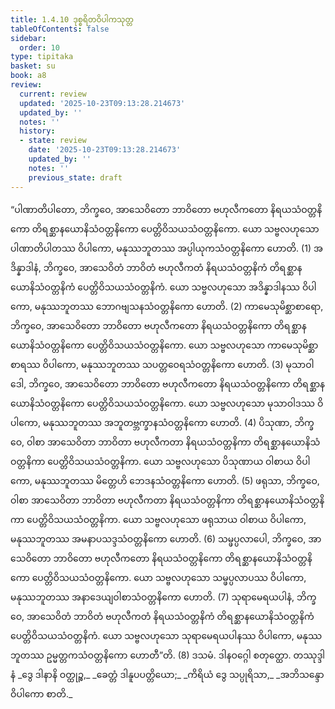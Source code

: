 ```yaml
---
title: 1.4.10 ဒုစ္စရိတဝိပါကသုတ္တ
tableOfContents: false
sidebar:
  order: 10
type: tipitaka
basket: su
book: a8
review:
  current: review
  updated: '2025-10-23T09:13:28.214673'
  updated_by: ''
  notes: ''
  history:
  - state: review
    date: '2025-10-23T09:13:28.214673'
    updated_by: ''
    notes: ''
    previous_state: draft
---
```



<ReviewStatus review={frontmatter.review} showDetails={true} />

<HypothesisAnnotation frontmatter={frontmatter} />

<DynamicBreadcrumb />

<Division number="40" book="a8" e="ch" v="17" p="77">

<Paragraph number="374" book="a8">
“ပါဏာတိပါတော, ဘိက္ခဝေ, အာသေဝိတော ဘာဝိတော ဗဟုလီကတော နိရယသံဝတ္တနိကော တိရစ္ဆာနယောနိသံဝတ္တနိကော ပေတ္တိဝိသယသံဝတ္တနိကော. ယော သဗ္ဗလဟုသော ပါဏာတိပါတဿ ဝိပါကော, မနုဿဘူတဿ အပ္ပါယုကသံဝတ္တနိကော ဟောတိ. (1)
</Paragraph>

<Paragraph number="375" book="a8">
အဒိန္နာဒါနံ, ဘိက္ခဝေ, အာသေဝိတံ ဘာဝိတံ ဗဟုလီကတံ နိရယသံဝတ္တနိကံ တိရစ္ဆာနယောနိသံဝတ္တနိကံ ပေတ္တိဝိသယသံဝတ္တနိကံ. ယော သဗ္ဗလဟုသော အဒိန္နာဒါနဿ ဝိပါကော, မနုဿဘူတဿ ဘောဂဗျသနသံဝတ္တနိကော ဟောတိ. (2)
</Paragraph>

<Paragraph number="376" book="a8">
ကာမေသုမိစ္ဆာစာရော, ဘိက္ခဝေ, အာသေဝိတော ဘာဝိတော ဗဟုလီကတော နိရယသံဝတ္တနိကော တိရစ္ဆာနယောနိသံဝတ္တနိကော ပေတ္တိဝိသယသံဝတ္တနိကော. ယော သဗ္ဗလဟုသော ကာမေသုမိစ္ဆာစာရဿ ဝိပါကော, မနုဿဘူတဿ သပတ္တဝေရသံဝတ္တနိကော ဟောတိ. (3)
</Paragraph>

<Paragraph number="377" book="a8">
မုသာဝါဒေါ, ဘိက္ခဝေ, အာသေဝိတော ဘာဝိတော ဗဟုလီကတော နိရယသံဝတ္တနိကော တိရစ္ဆာနယောနိသံဝတ္တနိကော ပေတ္တိဝိသယသံဝတ္တနိကော. ယော သဗ္ဗလဟုသော မုသာဝါဒဿ ဝိပါကော, မနုဿဘူတဿ အဘူတဗ္ဘက္ခာနသံဝတ္တနိကော ဟောတိ. (4)
</Paragraph>

<Paragraph number="378" book="a8">
ပိသုဏာ, ဘိက္ခဝေ, ဝါစာ အာသေဝိတာ ဘာဝိတာ ဗဟုလီကတာ နိရယသံဝတ္တနိကာ တိရစ္ဆာနယောနိသံဝတ္တနိကာ ပေတ္တိဝိသယသံဝတ္တနိကာ. ယော သဗ္ဗလဟုသော ပိသုဏာယ ဝါစာယ ဝိပါကော, မနုဿဘူတဿ မိတ္တေဟိ ဘေဒနသံဝတ္တနိကော ဟောတိ. (5)
</Paragraph>

<Paragraph number="379" book="a8">
ဖရုသာ, ဘိက္ခဝေ, ဝါစာ အာသေဝိတာ ဘာဝိတာ ဗဟုလီကတာ နိရယသံဝတ္တနိကာ တိရစ္ဆာနယောနိသံဝတ္တနိကာ ပေတ္တိဝိသယသံဝတ္တနိကာ. ယော သဗ္ဗလဟုသော ဖရုသာယ ဝါစာယ ဝိပါကော, မနုဿဘူတဿ အမနာပသဒ္ဒသံဝတ္တနိကော ဟောတိ. (6)
</Paragraph>

<Paragraph number="380" book="a8">
သမ္ဖပ္ပလာပေါ, ဘိက္ခဝေ, အာသေဝိတော ဘာဝိတော ဗဟုလီကတော နိရယသံဝတ္တနိကော တိရစ္ဆာနယောနိသံဝတ္တနိကော ပေတ္တိဝိသယသံဝတ္တနိကော. ယော သဗ္ဗလဟုသော သမ္ဖပ္ပလာပဿ ဝိပါကော, မနုဿဘူတဿ အနာဒေယျဝါစာသံဝတ္တနိကော ဟောတိ. (7)
</Paragraph>

<Paragraph number="381" book="a8">
သုရာမေရယပါနံ, ဘိက္ခဝေ, အာသေဝိတံ ဘာဝိတံ ဗဟုလီကတံ နိရယသံဝတ္တနိကံ တိရစ္ဆာနယောနိသံဝတ္တနိကံ ပေတ္တိဝိသယသံဝတ္တနိကံ. ယော သဗ္ဗလဟုသော သုရာမေရယပါနဿ ဝိပါကော, မနုဿဘူတဿ ဥမ္မတ္တကသံဝတ္တနိကော ဟောတီ”တိ. (8)

</Paragraph>
</Division>

<Paragraph number="382" type="center" book="a8">
ဒသမံ.



</Paragraph>

<Paragraph number="383" type="center" book="a8">
ဒါနဝဂ္ဂေါ စတုတ္ထော.



</Paragraph>

<Paragraph number="384" type="center" book="a8">
တဿုဒ္ဒါနံ


</Paragraph>

<Paragraph number="385" type="verses" book="a8">
_ဒွေ ဒါနာနိ ဝတ္ထုဉ္စ,_  
_ခေတ္တံ ဒါနူပပတ္တိယော;_  
_ကိရိယံ ဒွေ သပ္ပုရိသာ,_  
_အဘိသန္ဒော ဝိပါကော စာတိ._
</Paragraph>